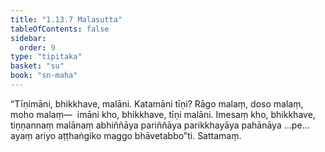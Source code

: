 ```yaml
---
title: "1.13.7 Malasutta"
tableOfContents: false
sidebar:
  order: 9
type: "tipitaka"
basket: "su"
book: "sn-maha"
---
```



<DynamicBreadcrumb />

<Division number="167" book="sn-maha" bookNo="14" page="53">

<Paragraph number="322" book="sn-maha">
“Tīṇimāni, bhikkhave, malāni. Katamāni tīṇi? Rāgo malaṃ, doso malaṃ, moho malaṃ—  imāni kho, bhikkhave, tīṇi malāni. Imesaṃ kho, bhikkhave, tiṇṇannaṃ malānaṃ abhiññāya pariññāya parikkhayāya pahānāya …pe…  ayaṃ ariyo aṭṭhaṅgiko maggo bhāvetabbo”ti.

</Paragraph>
</Division>

<Paragraph number="323" type="center" book="sn-maha">
Sattamaṃ.
</Paragraph>